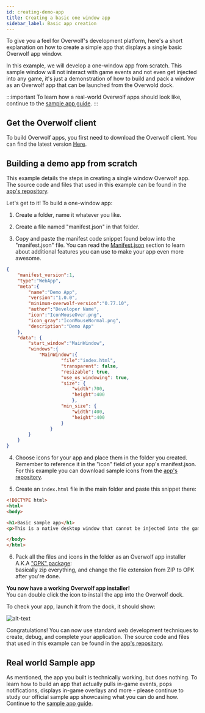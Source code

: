 ```yaml
---
id: creating-demo-app
title: Creating a basic one window app
sidebar_label: Basic app creation
---
```


To give you a feel for Overwolf's development platform, here's a short explanation on how to create a simple app that displays a single basic Overwolf app window.

In this example, we will develop a one-window app from scratch. This sample window will not interact with game events and not even get injected into any game, it's just a demonstration of how to build and pack a window as an Overwolf app that can be launched from the Overwold dock.

:::important
To learn how a real-world Overwolf apps should look like, continue to the [sample app guide](sample-app-overview).
:::

## Get the Overwolf client

To build Overwolf apps, you first need to download the Overwolf client.
You can find the latest version [Here](https://download.overwolf.com/install/Download?Channel=developers).

## Building a demo app from scratch

This example details the steps in creating a single window Overwolf app. The source code and files that used in this example can be found in the [app's repository](https://github.com/overwolf/basic-demo-app).

Let's get to it! To build a one-window app:

1. Create a folder, name it whatever you like.

2. Create a file named "manifest.json" in that folder.

3. Copy and paste the manifest code snippet found below into the "manifest.json" file.
You can read the [Manifest.json](../api/manifest-json) section to learn about additional features you can use to make your app even more awesome.

```json
{
	"manifest_version":1,
	"type":"WebApp",
	"meta":{
		"name":"Demo App",
		"version":"1.0.0",
		"minimum-overwolf-version":"0.77.10",
		"author":"Developer Name",
		"icon":"IconMouseOver.png",
		"icon_gray":"IconMouseNormal.png",
		"description":"Demo App"
	},
	"data": {
		"start_window":"MainWindow",
		"windows":{
			"MainWindow":{
					"file":"index.html",
					"transparent": false,
					"resizable": true,
					"use_os_windowing": true,
					"size": {
						"width":700,
						"height":400
						},
					"min_size": {
						"width":400,
						"height":400
					}
				}
		}
	}
}
```

4. Choose icons for your app and place them in the folder you created. Remember to reference it in the "icon" field of your app's manifest.json.
   For this example you can download sample icons from the [app's repository](https://github.com/overwolf/basic-demo-app).

5. Create an `index.html` file in the main folder and paste this snippet there:  

```html
<!DOCTYPE html>
<html>
<body>

<h1>Basic sample app</h1>
<p>This is a native desktop window that cannot be injected into the game.</p>

</body>
</html>
```

6. Pack all the files and icons in the folder as an Overwolf app installer A.K.A ["OPK" package](https://discuss.overwolf.com/t/what-is-an-opk-package/23):  
  basically zip everything, and change the file extension from ZIP to OPK after you're done.

**You now have a working Overwolf app installer!**  
You can double click the icon to install the app into the Overwolf dock.  

To check your app, launch it from the dock, it should show:

![alt-text](../assets/basic-sample-app.png)

Congratulations! You can now use standard web development techniques to create, debug, and complete your application. The source code and files that used in this example can be found in the [app's repository](https://github.com/overwolf/basic-demo-app).

## Real world Sample app

As mentioned, the app you built is technically working, but does nothing. To learn how to build an app that actually pulls in-game events, pops notifications, displays in-game overlays and more - please continue to study our official sample app showcasing what you can do and how. 
Continue to the [sample app guide](sample-app-overview).
